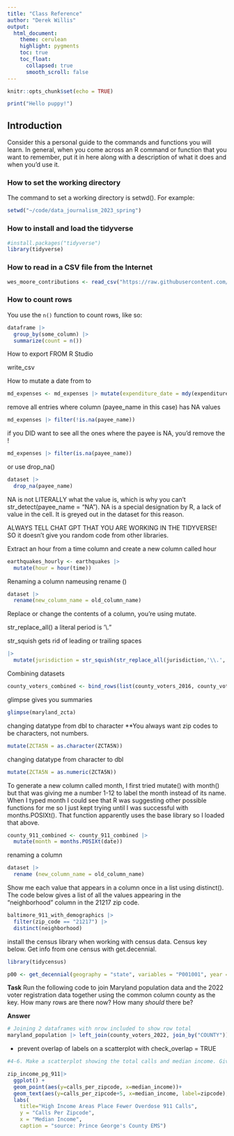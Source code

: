 ```yaml
---
title: "Class Reference"
author: "Derek Willis"
output:
  html_document:
    theme: cerulean
    highlight: pygments
    toc: true
    toc_float:
      collapsed: true
      smooth_scroll: false
---
```


```r
knitr::opts_chunk$set(echo = TRUE)
```

```r
print("Hello puppy!")
```

## Introduction

Consider this a personal guide to the commands and functions you will learn. In general, when you come across an R command or function that you want to remember, put it in here along with a description of what it does and when you'd use it.

### How to set the working directory

The command to set a working directory is setwd(). For example:

```r
setwd("~/code/data_journalism_2023_spring")
```

### How to install and load the tidyverse

```r
#install.packages("tidyverse")
library(tidyverse)
```

### How to read in a CSV file from the Internet

```r
wes_moore_contributions <- read_csv("https://raw.githubusercontent.com/stephenneukam/CNS_Annapolis/main/Campaign_finance/Moore_ContributionsList.csv")
```

### How to count rows

You use the `n()` function to count rows, like so:

```r
dataframe |>
  group_by(some_column) |>
  summarize(count = n())
```

How to export FROM R Studio 

write_csv

How to mutate a date from <chr> to <date>  
```r

md_expenses <- md_expenses |> mutate(expenditure_date = mdy(expenditure_date))


```

remove all entries where column (payee_name in this case) has NA values 

```r
md_expenses |> filter(!is.na(payee_name))
```

if you DID want to see all the ones where the payee is NA, you'd remove the ! 
```r
md_expenses |> filter(is.na(payee_name))

```

or use drop_na()
```r
dataset |> 
  drop_na(payee_name)
```

NA is not LITERALLY what the value is, which is why you can't str_detect(payee_name = "NA"). NA is a special designation by R, a lack of value in the cell. It is greyed out in the dataset for this reason. 

ALWAYS TELL CHAT GPT THAT YOU ARE WORKING IN THE TIDYVERSE! SO it doesn't give you random code from other libraries. 


Extract an hour from a time column and create a new column called hour 
```r
earthquakes_hourly <- earthquakes |> 
  mutate(hour = hour(time))
```

Renaming a column nameusing rename ()

```r
dataset |> 
  rename(new_column_name = old_column_name)
```

Replace or change the contents of a column, you're using mutate. 

str_replace_all() a literal period is '\\." 

str_squish gets rid of leading or trailing spaces 
```r
|> 
  mutate(jurisdiction = str_squish(str_replace_all(jurisdiction,'\\.','')))
```

Combining datasets 
```r
county_voters_combined <- bind_rows(list(county_voters_2016, county_voters_2018, county_voters_2020, county_voters_2022))

```

glimpse gives you summaries 
```r
glimpse(maryland_zcta)
```

changing datatype from dbl to character **You always want zip codes to be characters, not numbers. 

```r
mutate(ZCTA5N = as.character(ZCTA5N))

```

changing datatype from character to dbl 


```r
mutate(ZCTA5N = as.numeric(ZCTA5N))

```
To generate a new column called month, I first tried mutate() with month() but that was giving me a number 1-12 to label the month instead of its name. When I typed month I could see that R was suggesting other possible functions for me so I just kept trying until I was successful with months.POSIXt(). That function apparently uses the base library so I loaded that above. 

```r
county_911_combined <- county_911_combined |> 
  mutate(month = months.POSIXt(date))
```


renaming a column
```r
dataset |> 
  rename (new_column_name = old_column_name)
```

Show me each value that appears in a column once in a list using distinct(). The code below gives a list of all the values appearing in the "neighborhood" column in the 21217 zip code. 

```r
baltimore_911_with_demographics |> 
  filter(zip_code == "21217") |> 
  distinct(neighborhood) 
```

install the census library when working with census data. Census key below. Get info from one census with get.decennial. 
```r
library(tidycensus)

p00 <- get_decennial(geography = "state", variables = "P001001", year = 2000)
```

**Task** Run the following code to join Maryland population data and the 2022 voter registration data together using the common column county as the key. How many rows are there now? How many *should* there be? 

**Answer**
```r

# Joining 2 dataframes with nrow included to show row total
maryland_population |> left_join(county_voters_2022, join_by("COUNTY")) |> nrow()

```

* prevent overlap of labels on a scatterplot with check_overlap = TRUE

```r
#4-6. Make a scatterplot showing the total calls and median income. Give it an appropriate title, source, and x and y axis titles. Add a label for each point that shows the zip code using geom_text. 

zip_income_pg_911|>
  ggplot() + 
  geom_point(aes(y=calls_per_zipcode, x=median_income))+ 
  geom_text(aes(y=calls_per_zipcode+5, x=median_income, label=zipcode), check_overlap = TRUE)+
  labs(
    title="High Income Areas Place Fewer Overdose 911 Calls",
    y = "Calls Per Zipcode",
    x = "Median Income",
    caption = "source: Prince George's County EMS")
```



